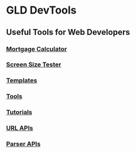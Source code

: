 # GLD DevTools

## Useful Tools for Web Developers

### [Mortgage Calculator](/MortgageCalc)

### [Screen Size Tester](/screenSizeTester)

### [Templates](#StarterTemplates)

### [Tools](#ToolWebsites)

### [Tutorials](#Tutorials)

### [URL APIs](#URL-BasedAPIendpoints)

### [Parser APIs](#BodyParserAPIs)
